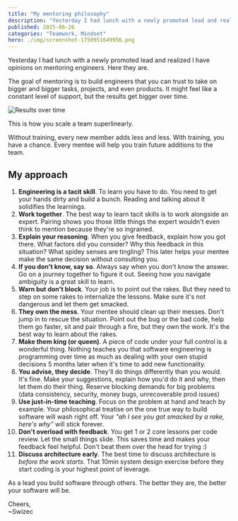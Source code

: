 ```yaml
---
title: "My mentoring philosophy"
description: "Yesterday I had lunch with a newly promoted lead and realized I have opinions on mentoring engineers. Here they are."
published: 2025-06-26
categories: "Teamwork, Mindset"
hero: ./img/screenshot-1750951649956.png
---
```


Yesterday I had lunch with a newly promoted lead and realized I have opinions on mentoring engineers. Here they are.

The goal of mentoring is to build engineers that you can trust to take on bigger and bigger tasks, projects, and even products. It might feel like a constant level of support, but the results get bigger over time.

![Results over time](https://i.imgur.com/WUHzdVE.png)

This is how you scale a team superlinearly.

Without training, every new member adds less and less. With training, you have a chance. Every mentee will help you train future additions to the team.

## My approach

1. **Engineering is a tacit skill**. To learn you have to do. You need to get your hands dirty and build a bunch. Reading and talking about it solidifies the learnings.
2. **Work together**. The best way to learn tacit skills is to work alongside an expert. Pairing shows you those little things the expert wouldn't even think to mention because they're so ingrained.
3. **Explain your reasoning**. When you give feedback, explain how you got there. What factors did you consider? Why this feedback in this situation? What spidey senses are tingling? This later helps your mentee make the same decision without consulting you.
4. **If you don't know, say so**. Always say when you don't know the answer. Go on a journey together to figure it out. Seeing how you navigate ambiguity is a great skill to learn.
5. **Warn but don't block**. Your job is to point out the rakes. But they need to step on some rakes to internalize the lessons. Make sure it's not dangerous and let them get smacked.
6. **They own the mess**. Your mentee should clean up their messes. Don't jump in to rescue the situation. Point out the bug or the bad code, help them go faster, sit and pair through a fire, but they own the work. It's the best way to learn about the rakes.
7. **Make them king (or queen)**. A piece of code under your full control is a wonderful thing. Nothing teaches you that software engineering is programming over time as much as dealing with your own stupid decisions 5 months later when it's time to add new functionality.
8. **You advise, they decide**. They'll do things differently than you would. It's fine. Make your suggestions, explain how you'd do it and why, then let them do their thing. Reserve blocking demands for big problems (data consistency, security, money bugs, unrecoverable prod issues)
9. **Use just-in-time teaching**. Focus on the problem at hand and teach by example. Your philosophical treatise on the one true way to build software will wash right off. Your _"ah I see you got smacked by a rake, here's why"_ will stick forever.
10. **Don't overload with feedback**. You get 1 or 2 core lessons per code review. Let the small things slide. This saves time and makes your feedback feel helpful. Don't beat them over the head for trying :)
11. **Discuss architecture early**. The best time to discuss architecture is _before the work starts_. That 10min system design exercise before they start coding is your highest point of leverage.

As a lead you build software through others. The better they are, the better your software will be.

Cheers,<br/>
~Swizec
